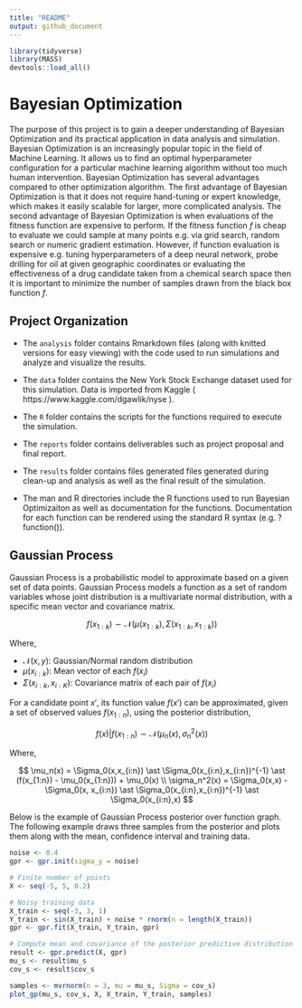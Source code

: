 ```yaml
---
title: "README"
output: github_document
---
```


```r
library(tidyverse)
library(MASS)
devtools::load_all()
```

# Bayesian Optimization

The purpose of this project is to gain a deeper understanding of Bayesian Optimization and its practical application in data analysis and simulation. Bayesian Optimization is an increasingly popular topic in the field of Machine Learning. It allows us to find an optimal hyperparameter configuration for a particular machine learning algorithm without too much human intervention. Bayesian Optimization has several advantages compared to other optimization algorithm. The first advantage of Bayesian Optimization is that it does not require hand-tuning or expert knowledge, which makes it easily scalable for larger, more complicated analysis. The second advantage of Bayesian Optimization is when evaluations of the fitness function are expensive to perform. If the fitness function $f$ is cheap to evaluate we could sample at many points e.g. via grid search, random search or numeric gradient estimation. However, if function evaluation is expensive e.g. tuning hyperparameters of a deep neural network, probe drilling for oil at given geographic coordinates or evaluating the effectiveness of a drug candidate taken from a chemical search space then it is important to minimize the number of samples drawn from the black box function $f$.

## Project Organization

* The `analysis` folder contains Rmarkdown files (along with knitted versions for easy viewing) with the code used to run simulations and analyze and visualize the results.

* The `data` folder contains the New York Stock Exchange dataset used for this simulation. Data is imported from Kaggle ( https://www.kaggle.com/dgawlik/nyse ). 

* The `R` folder contains the scripts for the functions required to execute the simulation.

* The `reports` folder contains deliverables such as project proposal and final report.

* The `results` folder contains files generated files generated during clean-up and analysis as well as the final result of the simulation.

* The man and R directories include the R functions used to run Bayesian Optimizaiton as well as documentation for the functions. Documentation for each function can be rendered using the standard R syntax (e.g. ?function()).

## Gaussian Process

Gaussian Process is a probabilistic model to approximate based on a given set of data points. Gaussian Process models a function as a set of random variables whose joint distribution is a multivariate normal distribution, with a specific mean vector and covariance matrix.

$$
f(x_{1:k}) \sim \mathcal{N}(\mu(x_{1:k}), \Sigma(x_{1:k},x_{1:k}))
$$

Where,

* $\mathcal{N}(x,y)$: Gaussian/Normal random distribution
* $\mu(x_{i:k})$: Mean vector of each $f(x_i)$
* $\Sigma(x_{i:k}, x_{i:K})$: Covariance matrix of each pair of $f(x_i)$

For a candidate point $x'$, its function value $f(x')$ can be approximated, given a set of observed values $f(x_{1:n})$, using the posterior distribution,

$$
f(x)|f(x_{1:n}) \sim \mathcal{N}(\mu_n(x), \sigma_n^2(x))
$$

Where,

$$
\mu_n(x) = \Sigma_0(x,x_{i:n}) \ast \Sigma_0(x_{i:n},x_{i:n})^{-1} \ast (f(x_{1:n}) - \mu_0(x_{1:n})) + \mu_0(x) \\
\sigma_n^2(x) = \Sigma_0(x,x) - \Sigma_0(x, x_{i:n}) \ast \Sigma_0(x_{i:n},x_{i:n})^{-1} \ast \Sigma_0(x_{i:n},x)
$$

Below is the example of Gaussian Process posterior over function graph. The following example draws three samples from the posterior and plots them along with the mean, confidence interval and training data.

```r
noise <- 0.4
gpr <- gpr.init(sigma_y = noise)

# Finite number of points
X <- seq(-5, 5, 0.2)

# Noisy training data
X_train <- seq(-3, 3, 1)
Y_train <- sin(X_train) + noise * rnorm(n = length(X_train))
gpr <- gpr.fit(X_train, Y_train, gpr)

# Compute mean and covariance of the posterior predictive distribution
result <- gpr.predict(X, gpr)
mu_s <- result$mu_s
cov_s <- result$cov_s

samples <- mvrnorm(n = 3, mu = mu_s, Sigma = cov_s)
plot_gp(mu_s, cov_s, X, X_train, Y_train, samples)
```